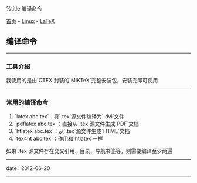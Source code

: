 %title 编译命令

[[../../../index|首页]] - [[../index|Linux]] - [[index|LaTeX]]
==编译命令==
----
===工具介绍===

我使用的是由`CTEX`封装的`MiKTeX`完整安装包，安装完即可使用
----
===常用的编译命令===

# `latex abc.tex`：将`.tex`源文件编译为`.dvi`文件
# `pdflatex abc.tex`：直接从`.tex`源文件生成`PDF`文档
# `htlatex abc.tex`：从`.tex`源文件生成`HTML`文档
# `tex4ht abc.tex`：作用和`htlatex`一样

如果`.tex`源文件存在交叉引用、目录、导航书签等，则需要编译至少两遍
----
<red>date</red> : 2012-06-20
----
